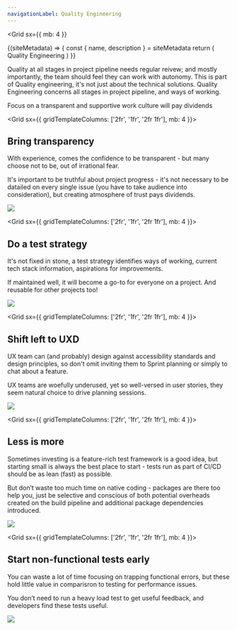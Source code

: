 ```yaml
---
navigationLabel: Quality Engineering
---
```

<Grid
  sx={{
    mb: 4
  }}
>

<SiteMetaData>
  {(siteMetadata) => {
    const { name, description } = siteMetadata
    return (
      <Fragment>
        <Heading variant="styles.h1">Quality Engineering</Heading>
      </Fragment>
    )
  }}
</SiteMetaData>

Quality at all stages in project pipeline needs regular reivew; and mostly importantly, the team should feel they can work with autonomy.  This is part of Quality engineering, it's not just about the technical solutions. Quality Engineering concerns all stages in project pipeline, and ways of working.

<Message variant='secondary' mb={4}>Focus on a transparent and supportive work culture will pay dividends</Message>

</Grid>

<Grid  sx={{ gridTemplateColumns: ['2fr', '1fr', '2fr 1fr'], mb: 4 }}>  
<Box>

## Bring transparency

With experience, comes the confidence to be transparent - but many choose not to be, out of irrational fear.

It's important to be truthful about project progress - it's not necessary to be datailed on every single issue (you have to take audience into consideration), but creating atmosphere of trust pays dividends.

</Box>
<Box>

<Image src="https://raw.githubusercontent.com/jaffamonkey/gatsby-theme-terminal/main/static/images/blah.png" />

</Box>
</Grid>

<Grid  sx={{ gridTemplateColumns: ['2fr', '1fr', '2fr 1fr'], mb: 4 }}> 
<Box>

## Do a test strategy

It's not fixed in stone, a <Link href="https://condescending-jepsen-e639a6.netlify.app/teststrategy/">test strategy</Link> identifies ways of working, current tech stack information, aspirations for improvements.

If maintained well, it will become a go-to for everyone on a project. And reusable for other projects too!

</Box>
<Box>

<Image src="https://raw.githubusercontent.com/jaffamonkey/gatsby-theme-terminal/main/static/images/strategy.png" />

  </Box>
</Grid>

<Grid  sx={{ gridTemplateColumns: ['2fr', '1fr', '2fr 1fr'], mb: 4 }}>  

<Box>

## Shift left to UXD

UX team can (and probably) design against accessibility standards and design principles, so don't omit inviting them to Sprint planning or simply to chat about a feature. 

UX teams are woefully underused, yet so well-versed in user stories, they seem natural choice to drive planning sessions.
</Box>
<Box>

<Image src="https://raw.githubusercontent.com/jaffamonkey/gatsby-theme-terminal/main/static/images/lessismore.png" />

</Box>
</Grid>

<Grid  sx={{ gridTemplateColumns: ['2fr', '1fr', '2fr 1fr'], mb: 4 }}>  
<Box>

## Less is more

Sometimes investing is a feature-rich test framework is a good idea, but starting small is always the best place to start - tests run as part of CI/CD should be as lean (fast) as possible.

But don’t waste too much time on native coding - packages are there too help you, just be selective and conscious of both potential overheads created on the build pipeline and additional package dependencies introduced.
</Box>
<Box>

<Image src="https://raw.githubusercontent.com/jaffamonkey/gatsby-theme-terminal/main/static/images/lessismore.png" />

</Box>
</Grid>

<Grid  sx={{ gridTemplateColumns: ['2fr', '1fr', '2fr 1fr'], mb: 4 }}>  
<Box>

## Start non-functional tests early

You can  waste a lot of time focusing on trapping functional errors, but these hold little value in comparisron to testing for performance issues.

You don’t need to run a heavy load test to get useful feedback, and developers find these tests useful.

</Box>
<Box>

<Image src="https://raw.githubusercontent.com/jaffamonkey/gatsby-theme-terminal/main/static/images/nfr.png" />


</Box>
</Grid>
